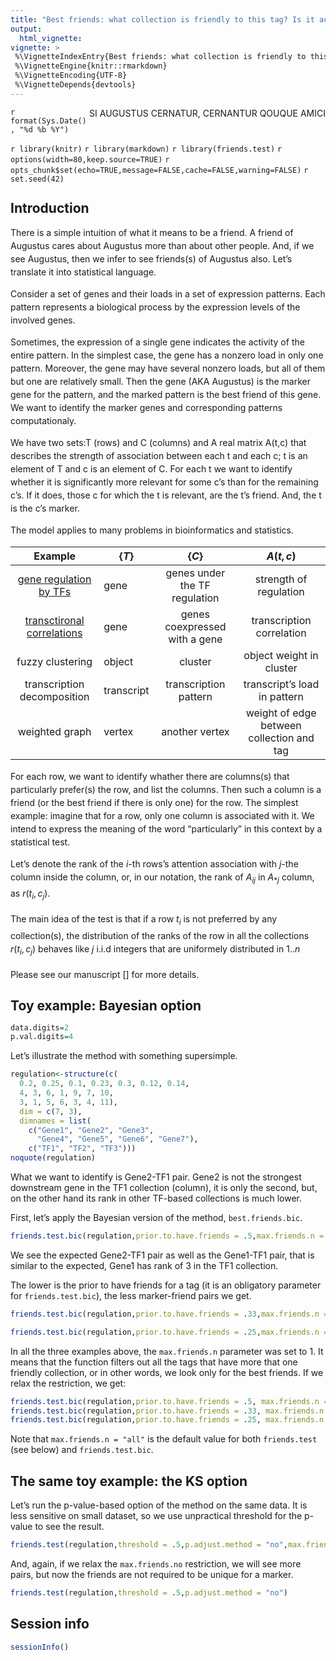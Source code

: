 ```yaml
---
title: "Best friends: what collection is friendly to this tag? Is it actually friendly?"
output: 
  html_vignette:
vignette: >
 %\VignetteIndexEntry{Best friends: what collection is friendly to this tag? Is it actually friendly?}
 %\VignetteEngine{knitr::rmarkdown}
 %\VignetteEncoding{UTF-8}
 %\VignetteDepends{devtools}
---
```

<!--  tried below html_vignette, did no work
      theme: Bootstrap
      toc: true
      toc_depth: 2 -->


[SI AUGUSTUS CERNATUR, CERNANTUR QOUQUE AMICI]{style="float:right"}

`r format(Sys.Date(), "%d %b %Y")` 

`r library(knitr)`
`r library(markdown)`
`r library(friends.test)`
`r options(width=80,keep.source=TRUE)`
`r opts_chunk$set(echo=TRUE,message=FALSE,cache=FALSE,warning=FALSE)`
`r set.seed(42)`
<!-- cache is off, we save all the necessary things in Rda -->

<div style="line-height: 1.5em;">


# Introduction
There is a simple intuition of what it means to be a friend. A friend of Augustus cares about Augustus more than about other people. And, if we see Augustus, then we infer to see friends(s) of Augustus also. Let’s translate it into statistical language.

Consider a set of genes and their loads in a set of expression patterns. Each pattern represents a biological process by the expression levels of the involved genes. 

Sometimes, the expression of a single gene indicates the activity of the entire pattern. In the simplest case, the gene has a nonzero load in only one pattern. 
Moreover, the gene may have several nonzero loads, but all of them but one are relatively small. Then the gene (AKA Augustus) is the marker gene for the pattern, and the marked pattern is the best friend of this gene. We want to identify the marker genes and corresponding patterns computationaly.  

\paragraph{Model} 

We have two sets:T (rows) and C (columns) and A real matrix A(t,c) that describes the strength of association between each t and each c; t is an element of T and c is an element of C. 
For each t we want to identify whether it is significantly more relevant for some c's than for the remaining c's. If it does, those c for which the t is relevant, are the t's friend. And, the t is the c's marker.

The model applies to many problems in bioinformatics and statistics.

        Example                           $\left\{T\right\}$  $\left\{C\right\}$                    $A\left(t,c\right)$
--------------------------------------    -------------     ----------------------------------  ----------------------------
[gene regulation by TFs](#toyTF)          gene              genes under the TF regulation       strength of regulation
[transctironal correlations](#toynet)     gene              genes coexpressed with a gene       transcription correlation
fuzzy clustering                          object            cluster                             object weight in cluster
transcription decomposition               transcript        transcription pattern               transcript's load in pattern
weighted graph                            vertex            another vertex                      weight of edge between collection and tag
--------------------------------------    -------------     ----------------------------------  ----------------------------



\paragraph{Goal} For each row, we want to identify whather there are columns(s) that particularly prefer(s) the row, and list the columns. Then such a column is a friend (or the best friend if there is only one) for the row. The simplest example: imagine that for a row, only one column is associated with it. We intend to express the meaning of the word "particularly" in this context by a statistical test.

Let's denote the rank of the $i$-th rows's attention association with $j$-the column inside the column, or, in our notation, the rank of $A_{ij}$ in $A_{*j}$ column, as $r(t_i,c_j)$. 

The main idea of the test is that if a row $t_i$ is not preferred by any collection(s), the distribution of the ranks of the row in all the collections $r(t_i,c_j)$ behaves like $j$  i.i.d integers that are uniformely distributed in $1..n$


Please see our manuscript [] for more details.


## Toy example: Bayesian option
```r
data.digits=2
p.val.digits=4
```
</div>


Let's illustrate the method with something supersimple.

```r
regulation<-structure(c(
  0.2, 0.25, 0.1, 0.23, 0.3, 0.12, 0.14, 
  4, 3, 6, 1, 9, 7, 10, 
  3, 1, 5, 6, 3, 4, 11), 
  dim = c(7, 3), 
  dimnames = list(
    c("Gene1", "Gene2", "Gene3", 
      "Gene4", "Gene5", "Gene6", "Gene7"), 
    c("TF1", "TF2", "TF3")))
noquote(regulation)
```
What we want to identify is Gene2-TF1 pair. Gene2 is not the strongest downstream gene in the TF1 collection (column), it is only the second, but, on the other hand its rank in other TF-based collections is much lower.

First, let's apply the Bayesian version of the method, `best.friends.bic`.

```r
friends.test.bic(regulation,prior.to.have.friends = .5,max.friends.n = 1)
```

We see the expected Gene2-TF1 pair as well as the Gene1-TF1 pair, that is similar to the expected, Gene1 has rank of 3 in the TF1 collection.

The lower is the prior to have friends for a tag (it is an obligatory parameter for `friends.test.bic`), the less marker-friend pairs we get. 

```r
friends.test.bic(regulation,prior.to.have.friends = .33,max.friends.n = 1)

friends.test.bic(regulation,prior.to.have.friends = .25,max.friends.n = 1)
```

In all the three examples above, the `max.friends.n` parameter was set to 1. It means that the function filters out all the tags that have more that one friendly collection, or in other words, we look only for the best friends. If we relax the restriction, we get:

```r
friends.test.bic(regulation,prior.to.have.friends = .5, max.friends.n = "all")
friends.test.bic(regulation,prior.to.have.friends = .33, max.friends.n  = "all")
friends.test.bic(regulation,prior.to.have.friends = .25, max.friends.n = "all")
```

Note that `max.friends.n = "all"` is the default value for both `friends.test` (see below) and `friends.test.bic`.

## The same toy example: the KS option

Let's run the p-value-based option of the method on the same data. It is less sensitive on small dataset, so we use unpractical threshold for the p-value to see the result.

```r
friends.test(regulation,threshold = .5,p.adjust.method = "no",max.friends.n = 1)
```

And, again, if we relax the `max.friends.no` restriction, we will see more pairs, but now the friends are not required to be unique for a marker.

```r
friends.test(regulation,threshold = .5,p.adjust.method = "no")
```

## Session info
```r
sessionInfo()
```
